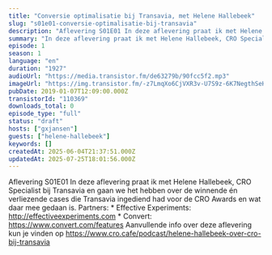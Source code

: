 ```yaml
---
title: "Conversie optimalisatie bij Transavia, met Helene Hallebeek"
slug: "s01e01-conversie-optimalisatie-bij-transavia"
description: "Aflevering S01E01 In deze aflevering praat ik met Helene Hallebeek, CRO Specialist bij Transavia en gaan we het hebben over de winnende én verliezende cases die Transavia ingediend had voor de CRO Awards en wat daar mee gedaan is. Partners: * Effective Experiments: http://effectiveexperiments.com * Convert: https://www.convert.com/features Aanvullende info over deze aflevering kun je vinden op https://www.cro.cafe/podcast/helene-hallebeek-over-cro-bij-transavia"
summary: "In deze aflevering praat ik met Helene Hallebeek, CRO Specialist bij Transavia en gaan we het hebben over de winnende én verliezende cases die Transavia ingediend had voor de CRO Awards en wat daar mee gedaan is.\r\n\r\nPartners:\r\n* Effective Experiments: http://effectiveexperiments.com\r\n* Convert: https://www.convert.com/features\r\n\r\nAanvullende info over deze aflevering kun je vinden op https://www.cro.cafe/podcast/helene-hallebeek-over-cro-bij-transavia"
episode: 1
season: 1
language: "en"
duration: "1927"
audioUrl: "https://media.transistor.fm/de63279b/90fcc5f2.mp3"
imageUrl: "https://img.transistor.fm/-z7LmqXo6CjVXR3v-U7S9z-6K7NegthSeH6u3-U3Lbg/rs:fill:0:0:1/w:3000/h:3000/q:60/aHR0cHM6Ly9pbWct/dXBsb2FkLXByb2R1/Y3Rpb24udHJhbnNp/c3Rvci5mbS9lcGlz/b2RlLzExMDM2OS8x/NjAxNTg4NjMwLWFy/dHdvcmsuanBn.webp"
pubDate: 2019-01-07T12:09:00.000Z
transistorId: "110369"
downloads_total: 0
episode_type: "full"
status: "draft"
hosts: ["gxjansen"]
guests: ["helene-hallebeek"]
keywords: []
createdAt: 2025-06-04T21:37:51.000Z
updatedAt: 2025-07-25T18:01:56.000Z
---
```


Aflevering S01E01 In deze aflevering praat ik met Helene Hallebeek, CRO Specialist bij Transavia en gaan we het hebben over de winnende én verliezende cases die Transavia ingediend had voor de CRO Awards en wat daar mee gedaan is. Partners: * Effective Experiments: http://effectiveexperiments.com * Convert: https://www.convert.com/features Aanvullende info over deze aflevering kun je vinden op https://www.cro.cafe/podcast/helene-hallebeek-over-cro-bij-transavia
